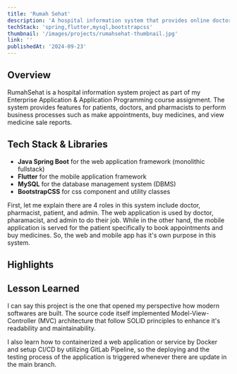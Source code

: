 ```yaml
---
title: 'Rumah Sehat'
description: 'A hospital information system that provides online doctor appointment and buys medicine'
techStack: 'spring,flutter,mysql,bootstrapcss'
thumbnail: '/images/projects/rumahsehat-thumbnail.jpg'
link: ''
publishedAt: '2024-09-23'
---
```


## Overview
RumahSehat is a hospital information system project as part 
of my Enterprise Application & Application Programming
course assignment. The system provides features for patients, 
doctors, and pharmacists to perform business processes such as
make appointments, buy medicines, and view medicine sale reports. 

## Tech Stack & Libraries
- **Java Spring Boot** for the web application framework (monolithic fullstack)
- **Flutter** for the mobile application framework
- **MySQL** for the database management system (DBMS)
- **BootstrapCSS** for css component and utility classes

First, let me explain there are 4 roles in this system include
doctor, pharmacist, patient, and admin. The web application
is used by doctor, pharamacist, and admin to do their job.
While in the other hand, the mobile application is served for 
the patient specifically to book appointments and buy medicines.
So, the web and mobile app has it's own purpose in this system.

## Highlights

## Lesson Learned
I can say this project is the one that opened my perspective how 
modern softwares are built. The source code itself implemented
Model-View-Controller (MVC) architecture that follow SOLID
principles to enhance it's readability and maintainability. 

I also learn how to containerized a web application or service
by Docker and setup CI/CD by utilizing GitLab Pipeline, so the 
deploying and the testing process of the application is triggered
whenever there are update in the main branch.







